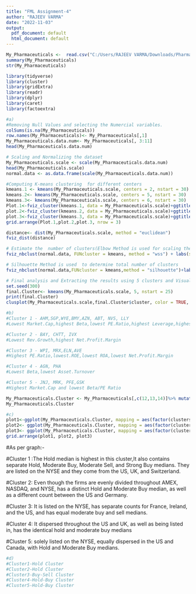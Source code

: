---
title: "FML Assignment-4"
author: "RAJEEV VARMA"
date: "2022-11-03"
output:
  pdf_document: default
  html_document: default
---
```{r}
My_Pharmaceuticals <-  read.csv("C:/Users/RAJEEV VARMA/Downloads/Pharmaceuticals.csv")
summary(My_Pharmaceuticals)
str(My_Pharmaceuticals)

library(tidyverse)
library(cluster)
library(gridExtra)
library(readr)
library(dplyr)
library(caret)
library(factoextra)
```

```{r}
#a)
#Removing Null Values and selecting the Numercial variables.
colSums(is.na(My_Pharmaceuticals))
row.names(My_Pharmaceuticals)<- My_Pharmaceuticals[,1]
My_Pharmaceuticals.data.num<- My_Pharmaceuticals[, 3:11]
head(My_Pharmaceuticals.data.num)

# Scaling and Normalizing the dataset
My_Pharmaceuticals.scale <- scale(My_Pharmaceuticals.data.num)
head(My_Pharmaceuticals.scale)
normal.data <- as.data.frame(scale(My_Pharmaceuticals.data.num))

#Computing K-means clustering  for different centers 
kmeans.1 <- kmeans(My_Pharmaceuticals.scale, centers = 2, nstart = 30)
kmeans.2<- kmeans(My_Pharmaceuticals.scale, centers = 5, nstart = 30)
kmeans.3<- kmeans(My_Pharmaceuticals.scale, centers = 6, nstart = 30)
Plot.1<-fviz_cluster(kmeans.1, data = My_Pharmaceuticals.scale)+ggtitle("k=2")
plot.2<-fviz_cluster(kmeans.2, data = My_Pharmaceuticals.scale)+ggtitle("k=5")
plot.3<-fviz_cluster(kmeans.3, data = My_Pharmaceuticals.scale)+ggtitle("k=6")
grid.arrange(Plot.1,plot.2,plot.3, nrow = 3)

distance<- dist(My_Pharmaceuticals.scale, method = "euclidean")
fviz_dist(distance)

# Estimate the  number of clusters(Elbow Method is used for scaling the data to determine the value of k)
fviz_nbclust(normal.data, FUNcluster = kmeans, method = "wss") + labs(subtitle = "Elbow Method")

# Silhouette Method is used  to determine total number of clusters
fviz_nbclust(normal.data,FUNcluster = kmeans,method = "silhouette")+labs(subtitle="Silhouette Method")

# Final analysis and Extracting the results using 5 clusters and Visualizing the results
set.seed(300)
final.Cluster<- kmeans(My_Pharmaceuticals.scale, 5, nstart = 25)
print(final.Cluster)
clusplot(My_Pharmaceuticals.scale,final.Cluster$cluster, color = TRUE, labels = 2,lines = 0)
```

```{r}
#b)
#Cluster 1 - AHM,SGP,WYE,BMY,AZN, ABT, NVS, LLY 
#Lowest Market.Cap,highest Beta,lowest PE.Ratio,highest Leverage,highest Rev.Growth.

#Cluster 2 - BAY, CHTT, IVX 
#Lowest Rev.Growth,highest Net.Profit.Margin

#Cluster 3 - WPI, MRX,ELN,AVE 
#Highest PE.Ratio,lowest.ROE,lowest ROA,lowest Net.Profit.Margin

#Cluster 4 - AGN, PHA 
#Lowest Beta,lowest Asset.Turnover

#Cluster 5 - JNJ, MRK, PFE,GSK 
#Highest Market.Cap and lowest Beta/PE Ratio

My_Pharmaceuticals.Cluster <- My_Pharmaceuticals[,c(12,13,14)]%>% mutate(clusters = final.Cluster$cluster)%>% arrange(clusters, ascending = TRUE)
My_Pharmaceuticals.Cluster
```


```{r}
#c)
plot1<-ggplot(My_Pharmaceuticals.Cluster, mapping = aes(factor(clusters), fill=Median_Recommendation))+geom_bar(position = 'dodge')+labs(x ='No of clusters')
plot2<- ggplot(My_Pharmaceuticals.Cluster, mapping = aes(factor(clusters),fill = Location))+geom_bar(position = 'dodge')+labs(x ='No of clusters')
plot3<- ggplot(My_Pharmaceuticals.Cluster, mapping = aes(factor(clusters),fill = Exchange))+geom_bar(position = 'dodge')+labs(x ='No of clusters')
grid.arrange(plot1, plot2, plot3)  
```
#As per graph:- 

#Cluster 1 :The Hold median is highest in this cluster,It also contains separate Hold, Moderate Buy, Moderate Sell, and Strong Buy medians. They are listed on the NYSE and they come from the US, UK, and Switzerland.

#Cluster 2: Even though the firms are evenly divided throughout AMEX, NASDAQ, and NYSE,  has a distinct Hold and Moderate Buy median, as well as a different count between the US and Germany.

#Cluster 3: It is listed on the NYSE, has separate counts for France, Ireland, and the US, and has equal moderate buy and sell medians.

#Cluster 4: It dispersed throughout the US and UK, as well as being listed in, has the identical hold and moderate buy medians

#Cluster 5: solely listed on the NYSE, equally dispersed in the US and Canada, with Hold and Moderate Buy medians.


```{r}
#d)
#Cluster1-Hold Cluster
#Cluster2-Hold Cluster
#Cluster3-Buy-Sell Cluster
#Cluster4-Hold-Buy Cluster
#Cluster5-Hold-Buy Cluster
```